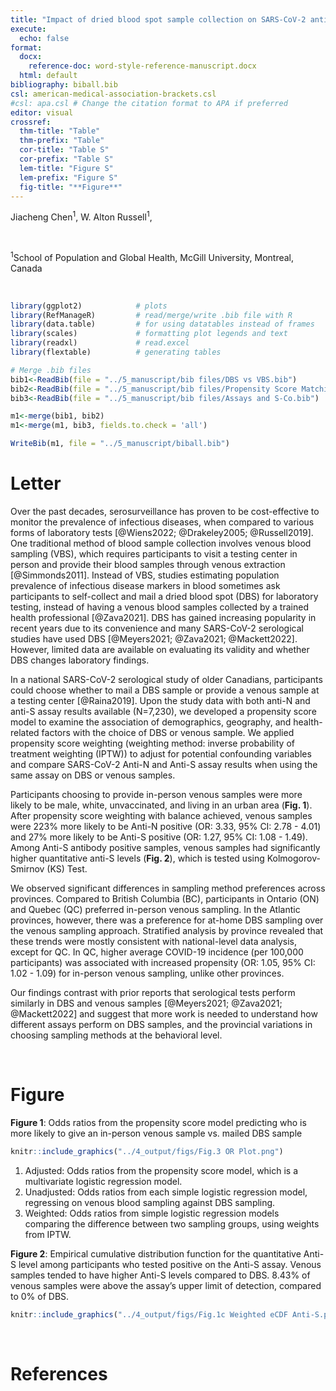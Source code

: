```yaml
---
title: "Impact of dried blood spot sample collection on SARS-CoV-2 antibody test results in a serological study of older Canadians"
execute: 
  echo: false
format:
  docx: 
    reference-doc: word-style-reference-manuscript.docx
  html: default
bibliography: biball.bib
csl: american-medical-association-brackets.csl
#csl: apa.csl # Change the citation format to APA if preferred
editor: visual
crossref: 
  thm-title: "Table"
  thm-prefix: "Table"
  cor-title: "Table S"
  cor-prefix: "Table S"
  lem-title: "Figure S"
  lem-prefix: "Figure S"
  fig-title: "**Figure**"
---
```


Jiacheng Chen^1^, W. Alton Russell^1^,

<br>

^1^School of Population and Global Health, McGill University, Montreal, Canada

<br>

```r
library(ggplot2)            # plots
library(RefManageR)         # read/merge/write .bib file with R
library(data.table)         # for using datatables instead of frames
library(scales)             # formatting plot legends and text
library(readxl)             # read.excel
library(flextable)          # generating tables
```

```r
# Merge .bib files
bib1<-ReadBib(file = "../5_manuscript/bib files/DBS vs VBS.bib")
bib2<-ReadBib(file = "../5_manuscript/bib files/Propensity Score Matching.bib")
bib3<-ReadBib(file = "../5_manuscript/bib files/Assays and S-Co.bib")

m1<-merge(bib1, bib2)
m1<-merge(m1, bib3, fields.to.check = 'all')

WriteBib(m1, file = "../5_manuscript/biball.bib")
```

# Letter

Over the past decades, serosurveillance has proven to be cost-effective to monitor the prevalence of infectious diseases, when compared to various forms of laboratory tests [@Wiens2022; @Drakeley2005; @Russell2019]. One traditional method of blood sample collection involves venous blood sampling (VBS), which requires participants to visit a testing center in person and provide their blood samples through venous extraction [@Simmonds2011]. Instead of VBS, studies estimating population prevalence of infectious disease markers in blood sometimes ask participants to self-collect and mail a dried blood spot (DBS) for laboratory testing, instead of having a venous blood samples collected by a trained health professional [@Zava2021]. DBS has gained increasing popularity in recent years due to its convenience and many SARS-CoV-2 serological studies have used DBS [@Meyers2021; @Zava2021; @Mackett2022]. However, limited data are available on evaluating its validity and whether DBS changes laboratory findings.

In a national SARS-CoV-2 serological study of older Canadians, participants could choose whether to mail a DBS sample or provide a venous sample at a testing center [@Raina2019]. Upon the study data with both anti-N and anti-S assay results available (N=7,230), we developed a propensity score model to examine the association of demographics, geography, and health-related factors with the choice of DBS or venous sample. We applied propensity score weighting (weighting method: inverse probability of treatment weighting (IPTW)) to adjust for potential confounding variables and compare SARS-CoV-2 Anti-N and Anti-S assay results when using the same assay on DBS or venous samples.

Participants choosing to provide in-person venous samples were more likely to be male, white, unvaccinated, and living in an urban area (**Fig. 1**). After propensity score weighting with balance achieved, venous samples were 223% more likely to be Anti-N positive (OR: 3.33, 95% CI: 2.78 - 4.01) and 27% more likely to be Anti-S positive (OR: 1.27, 95% CI: 1.08 - 1.49). Among Anti-S antibody positive samples, venous samples had significantly higher quantitative anti-S levels (**Fig. 2**), which is tested using Kolmogorov-Smirnov (KS) Test.

We observed significant differences in sampling method preferences across provinces. Compared to British Columbia (BC), participants in Ontario (ON) and Quebec (QC) preferred in-person venous sampling. In the Atlantic provinces, however, there was a preference for at-home DBS sampling over the venous sampling approach. Stratified analysis by province revealed that these trends were mostly consistent with national-level data analysis, except for QC. In QC, higher average COVID-19 incidence (per 100,000 participants) was associated with increased propensity (OR: 1.05, 95% CI: 1.02 - 1.09) for in-person venous sampling, unlike other provinces.

Our findings contrast with prior reports that serological tests perform similarly in DBS and venous samples [@Meyers2021; @Zava2021; @Mackett2022] and suggest that more work is needed to understand how different assays perform on DBS samples, and the provincial variations in choosing sampling methods at the behavioral level.

<br>

# Figure

**Figure 1**: Odds ratios from the propensity score model predicting who is more likely to give an in-person venous sample vs. mailed DBS sample

```r
knitr::include_graphics("../4_output/figs/Fig.3 OR Plot.png")

```

1.  Adjusted: Odds ratios from the propensity score model, which is a multivariate logistic regression model.
2.  Unadjusted: Odds ratios from each simple logistic regression model, regressing on venous blood sampling against DBS sampling.
3.  Weighted: Odds ratios from simple logistic regression models comparing the difference between two sampling groups, using weights from IPTW.

**Figure 2**: Empirical cumulative distribution function for the quantitative Anti-S level among participants who tested positive on the Anti-S assay. Venous samples tended to have higher Anti-S levels compared to DBS. 8.43% of venous samples were above the assay's upper limit of detection, compared to 0% of DBS.

```r
knitr::include_graphics("../4_output/figs/Fig.1c Weighted eCDF Anti-S.png")
```

<br>

# References

::: {#refs}
:::
